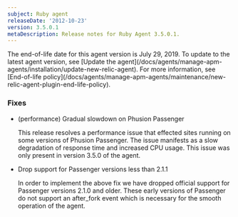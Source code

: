 ```yaml
---
subject: Ruby agent
releaseDate: '2012-10-23'
version: 3.5.0.1
metaDescription: Release notes for Ruby Agent 3.5.0.1.
---
```


<Callout variant="important">
  The end-of-life date for this agent version is July 29, 2019. To update to the latest agent version, see [Update the agent](/docs/agents/manage-apm-agents/installation/update-new-relic-agent). For more information, see [End-of-life policy](/docs/agents/manage-apm-agents/maintenance/new-relic-agent-plugin-end-life-policy).
</Callout>

### Fixes

* (performance) Gradual slowdown on Phusion Passenger

  This release resolves a performance issue that effected sites running on some versions of Phusion Passenger. The issue manifests as a slow degradation of response time and increased CPU usage. This issue was only present in version 3.5.0 of the agent.
* Drop support for Passenger versions less than 2.1.1

  In order to implement the above fix we have dropped official support for Passenger versions 2.1.0 and older. These early versions of Passenger do not support an after_fork event which is necessary for the smooth operation of the agent.
